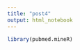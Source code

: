```yaml
---
title: "post4"
output: html_notebook
---
```



```r
library(pubmed.mineR)
```

```r

```


